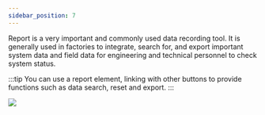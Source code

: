 ```yaml
---
sidebar_position: 7
---
```


Report is a very important and commonly used data recording tool. It is generally used in factories to integrate, search for, and export important system data and field data for engineering and technical personnel to check system status.<br/>

:::tip
You can use a report element, linking with other buttons to provide functions such as data search, reset and export.
:::

<img src="https://wordpressfreezonex.oss-accelerate.aliyuncs.com/monitoring/57.png" />

